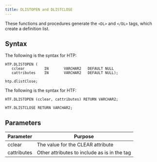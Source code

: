 ```yaml
---
title: DLISTOPEN and DLISTCLOSE
---
```


These functions and procedures generate the `<DL>` and `</DL>` tags, which create a definition list.

## Syntax

The following is the syntax for HTP:

```
HTP.DLISTOPEN (
   cclear         IN       VARCHAR2   DEFAULT NULL
   cattributes    IN       VARCHAR2   DEFAULT NULL);

htp.dlistClose;
```

The following is the syntax for HTF:

```
HTF.DLISTOPEN (cclear, cattributes) RETURN VARCHAR2;

HTF.DLISTCLOSE RETURN VARCHAR2;
```

## Parameters

| Parameter | Purpose  |
| --------- | -------- |
| cclear | The value for the CLEAR attribute
| cattributes | Other attributes to include as is in the tag |
